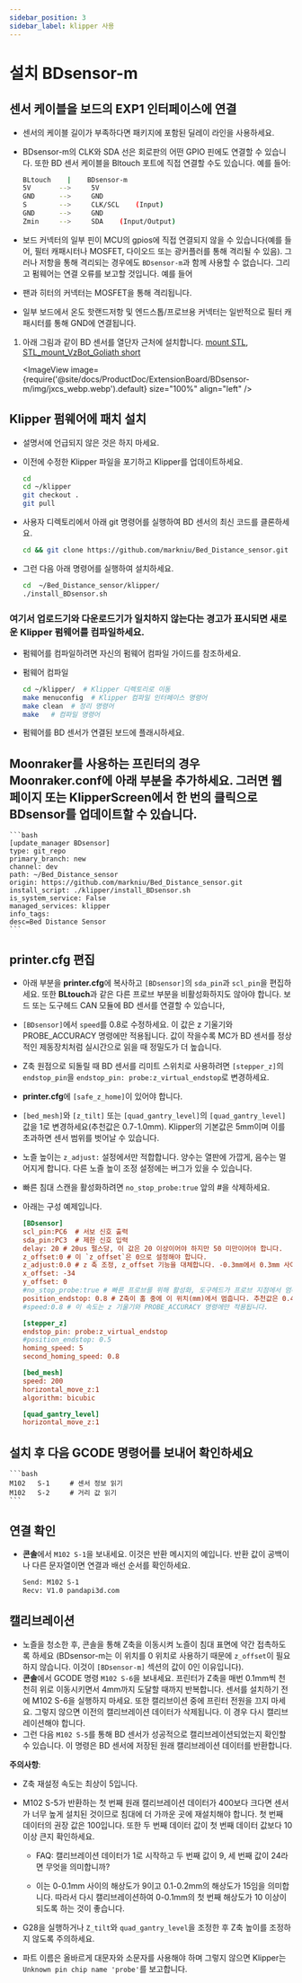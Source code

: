```yaml
---
sidebar_position: 3
sidebar_label: klipper 사용
---
```


# 설치  **BDsensor-m**

## 센서 케이블을 보드의 EXP1 인터페이스에 연결
- 센서의 케이블 길이가 부족하다면 패키지에 포함된 딜레이 라인을 사용하세요.
- BDsensor-m의 CLK와 SDA 선은 회로판의 어떤 GPIO 핀에도 연결할 수 있습니다. 또한 BD 센서 케이블을 Bltouch 포트에 직접 연결할 수도 있습니다. 예를 들어:

    ```bash
    BLtouch    |    BDsensor-m
    5V       -->     5V
    GND      -->     GND
    S        -->     CLK/SCL    (Input)
    GND      -->     GND
    Zmin     -->     SDA    (Input/Output) 
    ```

- 보드 커넥터의 일부 핀이 MCU의 gpios에 직접 연결되지 않을 수 있습니다(예를 들어, 필터 캐패시터나 MOSFET, 다이오드 또는 광커플러를 통해 격리될 수 있음). 그러나 저항을 통해 격리되는 경우에도 `BDsensor-m`과 함께 사용할 수 없습니다. 그리고 펌웨어는 연결 오류를 보고할 것입니다. 예를 들어
- 팬과 히터의 커넥터는 MOSFET을 통해 격리됩니다.
- 일부 보드에서 온도 핫랜드저항 및 엔드스톱/프로브용 커넥터는 일반적으로 필터 캐패시터를 통해 GND에 연결됩니다.

1. 아래 그림과 같이 BD 센서를 열단자 근처에 설치합니다. [mount STL](https://www.thingiverse.com/thing:6098131),  [STL_mount_VzBot_Goliath short](https://discord.com/channels/829828765512106054/1163237892957671424)

    <ImageView image={require('@site/docs/ProductDoc/ExtensionBoard/BDsensor-m/img/jxcs_webp.webp').default} size="100%" align="left" />


## Klipper 펌웨어에 패치 설치
- 설명서에 언급되지 않은 것은 하지 마세요.
- 이전에 수정한 Klipper 파일을 포기하고 Klipper를 업데이트하세요.

    ```bash
    cd
    cd ~/klipper
    git checkout .
    git pull
    ```

- 사용자 디렉토리에서 아래 git 명령어를 실행하여 BD 센서의 최신 코드를 클론하세요.

    ```bash
    cd && git clone https://github.com/markniu/Bed_Distance_sensor.git
    ```

- 그런 다음 아래 명령어를 실행하여 설치하세요.

    ```bash
    cd  ~/Bed_Distance_sensor/klipper/
    ./install_BDsensor.sh
    ```
### 여기서 업로드기와 다운로드기가 일치하지 않는다는 경고가 표시되면 새로운 Klipper 펌웨어를 컴파일하세요.
- 펌웨어를 컴파일하려면 자신의 펌웨어 컴파일 가이드를 참조하세요.
- 펌웨어 컴파일

    ```bash
    cd ~/klipper/  # Klipper 디렉토리로 이동
    make menuconfig  # Klipper 컴파일 인터페이스 명령어
    make clean  # 정리 명령어
    make   # 컴파일 명령어
    ```

- 펌웨어를 BD 센서가 연결된 보드에 플래시하세요.

## Moonraker를 사용하는 프린터의 경우 Moonraker.conf에 아래 부분을 추가하세요. 그러면 웹 페이지 또는 KlipperScreen에서 한 번의 클릭으로 BDsensor를 업데이트할 수 있습니다.

    ```bash
    [update_manager BDsensor]
    type: git_repo
    primary_branch: new
    channel: dev
    path: ~/Bed_Distance_sensor
    origin: https://github.com/markniu/Bed_Distance_sensor.git
    install_script: ./klipper/install_BDsensor.sh
    is_system_service: False
    managed_services: klipper
    info_tags:
    desc=Bed Distance Sensor
    ```

## printer.cfg 편집

- 아래 부분을 **printer.cfg**에 복사하고 `[BDsensor]`의 `sda_pin`과 `scl_pin`을 편집하세요. 또한 **BLtouch**과 같은 다른 프로브 부분을 비활성화하지도 않아야 합니다. 보드 또는 도구헤드 CAN 모듈에 BD 센서를 연결할 수 있습니다,
- `[BDsensor]`에서 `speed`를 0.8로 수정하세요. 이 값은 z 기울기와 PROBE_ACCURACY 명령에만 적용됩니다. 값이 작을수록 MC가 BD 센서를 정상적인 제동장치처럼 실시간으로 읽을 때 정밀도가 더 높습니다.
- Z축 원점으로 되돌릴 때 BD 센서를 리미트 스위치로 사용하려면 `[stepper_z]`의 `endstop_pin`을 `endstop_pin: probe:z_virtual_endstop`로 변경하세요.
- **printer.cfg**에 `[safe_z_home]`이 있어야 합니다.
- `[bed_mesh]`와 `[z_tilt]` 또는 `[quad_gantry_level]`의 `[quad_gantry_level]` 값을 1로 변경하세요(추천값은 0.7-1.0mm). Klipper의 기본값은 5mm이며 이를 초과하면 센서 범위를 벗어날 수 있습니다.
- 노즐 높이는 `z_adjust:` 설정에서만 적합합니다. 양수는 열판에 가깝게, 음수는 멀어지게 합니다. 다른 노즐 높이 조정 설정에는 버그가 있을 수 있습니다.
- 빠른 침대 스캔을 활성화하려면 `no_stop_probe:true` 앞의 #을 삭제하세요.
- 아래는 구성 예제입니다.

    ```cfg
    [BDsensor] 
    scl_pin:PC6  # 서보 신호 출력
    sda_pin:PC3  # 제한 신호 입력
    delay: 20 # 20us 펄스당, 이 값은 20 이상이어야 하지만 50 미만이어야 합니다.
    z_offset:0 # 이 `z_offset`은 0으로 설정해야 합니다.
    z_adjust:0.0 # z 축 조정, z_offset 기능을 대체합니다. -0.3mm에서 0.3mm 사이
    x_offset: -34
    y_offset: 0
    #no_stop_probe:true # 빠른 프로브를 위해 활성화, 도구헤드가 프로브 지점에서 멈추지 않습니다.
    position_endstop: 0.8 # Z축이 홈 중에 이 위치(mm)에서 멈춥니다. 추천값은 0.4~1.0
    #speed:0.8 # 이 속도는 z 기울기와 PROBE_ACCURACY 명령에만 적용됩니다.

    [stepper_z]
    endstop_pin: probe:z_virtual_endstop 
    #position_endstop: 0.5
    homing_speed: 5
    second_homing_speed: 0.8

    [bed_mesh]
    speed: 200
    horizontal_move_z:1
    algorithm: bicubic

    [quad_gantry_level]
    horizontal_move_z:1

    ```

## 설치 후 다음 GCODE 명령어를 보내어 확인하세요

    ```bash
    M102   S-1     # 센서 정보 읽기
    M102   S-2     # 거리 값 읽기
    ```

## 연결 확인

- **콘솔**에서 `M102 S-1`을 보내세요. 이것은 반환 메시지의 예입니다. 반환 값이 공백이나 다른 문자열이면 연결과 배선 순서를 확인하세요.

    ```bash
    Send: M102 S-1
    Recv: V1.0 pandapi3d.com
    ```

## 캘리브레이션

- 노즐을 청소한 후, 콘솔을 통해 Z축을 이동시켜 노즐이 침대 표면에 약간 접촉하도록 하세요 (BDsensor-m는 이 위치를 0 위치로 사용하기 때문에 `z_offset`이 필요하지 않습니다. 이것이 `[BDsensor-m]` 섹션의 값이 0인 이유입니다).
- **콘솔**에서 GCODE 명령 `M102 S-6`을 보내세요. 프린터가 Z축을 매번 0.1mm씩 천천히 위로 이동시키면서 4mm까지 도달할 때까지 반복합니다. 센서를 설치하기 전에 M102 S-6을 실행하지 마세요. 또한 캘리브이션 중에 프린터 전원을 끄지 마세요. 그렇지 않으면 이전의 캘리브레이션 데이터가 삭제됩니다. 이 경우 다시 캘리브레이션해야 합니다.
- 그런 다음 `M102 S-5`를 통해 BD 센서가 성공적으로 캘리브레이션되었는지 확인할 수 있습니다. 이 명령은 BD 센서에 저장된 원래 캘리브레이션 데이터를 반환합니다.

**주의사항**:

- Z축 재설정 속도는 최상이 5입니다.

- M102 S-5가 반환하는 첫 번째 원래 캘리브레이션 데이터가 400보다 크다면 센서가 너무 높게 설치된 것이므로 침대에 더 가까운 곳에 재설치해야 합니다. 첫 번째 데이터의 권장 값은 100입니다. 또한 두 번째 데이터 값이 첫 번째 데이터 값보다 10 이상 큰지 확인하세요.

  * FAQ: 캘리브레이션 데이터가 1로 시작하고 두 번째 값이 9, 세 번째 값이 24라면 무엇을 의미합니까?

  * 이는 0-0.1mm 사이의 해상도가 9이고 0.1-0.2mm의 해상도가 15임을 의미합니다. 따라서 다시 캘리브레이션하여 0-0.1mm의 첫 번째 해상도가 10 이상이 되도록 하는 것이 좋습니다.

- G28을 실행하거나 `Z_tilt`와 `quad_gantry_level`을 조정한 후 Z축 높이를 조정하지 않도록 주의하세요.

- 파트 이름은 올바르게 대문자와 소문자를 사용해야 하며 그렇지 않으면 Klipper는 `Unknown pin chip name 'probe'`를 보고합니다.
